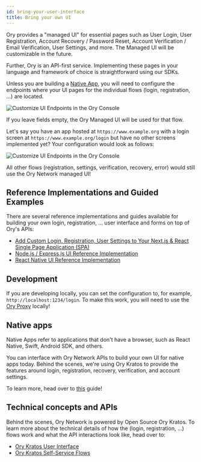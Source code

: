 ```yaml
---
id: bring-your-user-interface
title: Bring your own UI
---
```


Ory provides a "managed UI" for essential pages such as User Login, User Registration, Account Recovery / Password Reset, Account
Verification / Email Verification, User Settings, and more. The Managed UI will be customizable in the future.

Further, Ory is an API-first service. Implementing these pages in your language and framework of choice is straightforward using
our SDKs.

Unless you are building a [Native App](#native-apps), you will need to configure the endpoints where your UI pages for the
individual flows (login, registration, ...) are located.

![Customize UI Endpoints in the Ory Console](_static/bring-your-user-interface/cloud-config.png)

If you leave fields empty, the Ory Managed UI will be used for that flow.

Let's say you have an app hosted at `https://www.example.org` with a login screen at `https://www.example.org/login` but have no
other screens implemented yet? Your configuration would look as follows:

![Customize UI Endpoints in the Ory Console](_static/bring-your-user-interface/login-ui.png)

All other flows (registration, settings, verification, recovery, error) would still use the Ory Network managed UI!

## Reference Implementations and Guided Examples

There are several reference implementations and guides available for building your own login, registration, ... user interface and
forms on top of Ory's APIs:

- [Add Custom Login, Registration, User Settings to Your Next.js & React Single Page Application (SPA)](https://www.ory.sh/nextjs-authentication-spa-custom-flows-open-source/)
- [Node.js / Express.js UI Reference Implementation](https://github.com/ory/kratos-selfservice-ui-node)
- [React Native UI Reference Implementation](https://github.com/ory/kratos-selfservice-ui-react-native)

## Development

If you are developing locally, you can set the configuration to, for example, `http://localhost:1234/login`. To make this work,
you will need to use the [Ory Proxy](./cli/proxy-and-tunnel) locally!

## Native apps

Native Apps refer to applications that don't have a browser, such as React Native, Swift, Android SDK, and others.

You can interface with Ory Network APIs to build your own UI for native apps today. Behind the scenes, we're using Ory Kratos to
provide the features around login, registration, recovery, verification, and account settings.

To learn more, head over to [this](../getting-started/integrate-auth/react-native) guide!

## Technical concepts and APIs

Behind the scenes, Ory Network is powered by Open Source Ory Kratos. To learn more about the technical details of how the (login,
registration, ...) flows work and what the API interactions look like, head over to:

- [Ory Kratos User Interface](https://www.ory.sh/kratos/docs/concepts/ui-user-interface)
- [Ory Kratos Self-Service Flows](https://www.ory.sh/kratos/docs/self-service)
